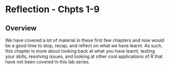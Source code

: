 # Reflection - Chpts 1-9

## Overview

We have covered a lot of material in these first few chapters and now would be a good time to stop, recap, and reflect on what we have learnt.  As such, this chapter is more about looking back at what you have learnt, testing your skills, resolving issues, and looking at other cool applications of R that have not been covered in this lab series.
